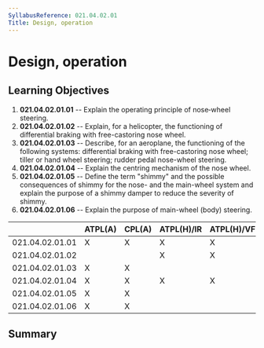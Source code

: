 ```yaml
---
SyllabusReference: 021.04.02.01
Title: Design, operation
---
```


# Design, operation

## Learning Objectives

1.  **021.04.02.01.01** -- Explain the operating principle of nose‑wheel
    steering.
2.  **021.04.02.01.02** -- Explain, for a helicopter, the functioning of
    differential braking with free-castoring nose wheel.
3.  **021.04.02.01.03** -- Describe, for an aeroplane, the functioning of the
    following systems: differential braking with free-castoring nose wheel;
    tiller or hand wheel steering; rudder pedal nose-wheel steering.
4.  **021.04.02.01.04** -- Explain the centring mechanism of the nose wheel.
5.  **021.04.02.01.05** -- Define the term "shimmy" and the possible consequences
    of shimmy for the nose- and the main-wheel system and explain the purpose of
    a shimmy damper to reduce the severity of shimmy.
6.  **021.04.02.01.06** -- Explain the purpose of main-wheel (body) steering.

|                 | ATPL(A) | CPL(A) | ATPL(H)/IR | ATPL(H)/VFR | CPL(H) | IR  | CBIR(A) |
| --------------- | ------- | ------ | ---------- | ----------- | ------ | --- | ------- |
| 021.04.02.01.01 | X       | X      | X          | X           | X      |     |         |
| 021.04.02.01.02 |         |        | X          | X           | X      |     |         |
| 021.04.02.01.03 | X       | X      |            |             |        |     |         |
| 021.04.02.01.04 | X       | X      | X          | X           | X      |     |         |
| 021.04.02.01.05 | X       | X      |            |             |        |     |         |
| 021.04.02.01.06 | X       | X      |            |             |        |     |         |

## Summary
